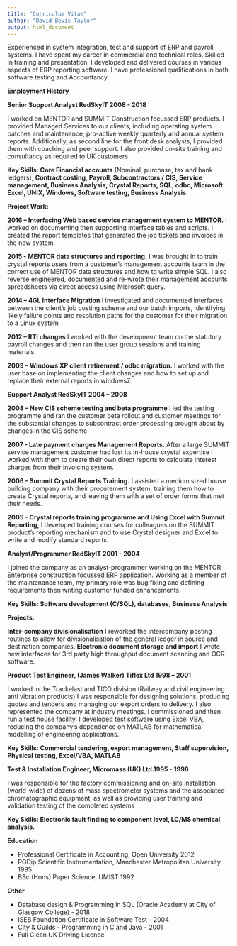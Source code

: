 ```yaml
---
title: "Curriculum Vitae"
author: "David Bevis Taylor"
output: html_document
---
```

Experienced in system integration, test and support of ERP and payroll systems. I have spent my career in commercial and technical roles. Skilled in training and presentation, I developed and delivered courses in various aspects of ERP reporting software. I have professional qualifications in both software testing and Accountancy.

**Employment History**

**Senior Support Analyst RedSkyIT 2008 - 2018**

I worked on MENTOR and SUMMIT Construction focussed ERP products. I provided Managed Services to our clients, including operating system patches and maintenance, pro-active weekly quarterly and annual system reports. Additionally, as second line for the front desk analysts, I provided them with coaching and peer support. I also provided on-site training and consultancy as required to UK customers

**Key Skills: Core Financial accounts** (Nominal, purchase, tax and bank ledgers), **Contract costing, Payroll, Subcontractors / CIS, Service management, Business Analysis, Crystal Reports, SQL, odbc, Microsoft Excel, UNIX, Windows, Software testing, Business Analysis.**

**Project Work:**

**2016 – Interfacing Web based service management system to MENTOR.** I worked on documenting then supporting interface tables and scripts. I created the report templates that generated the job tickets and invoices in the new system.

**2015 - MENTOR data structures and reporting.** I was brought in to train crystal reports users from a customer's management accounts team in the correct use of MENTOR data structures and how to write simple SQL. I also reverse engineered, documented and re-wrote their management accounts spreadsheets via direct access using Microsoft query.

**2014 – 4GL Interface Migration** I investigated and documented interfaces between the client's job costing scheme and our batch imports, identifying likely failure points and resolution paths for the customer for their migration to a Linux system

**2012 – RTI changes** I worked with the development team on the statutory payroll changes and then ran the user group sessions and training materials.

**2009 – Windows XP client retirement / odbc migration.** I worked with the user base on implementing the client changes and how to set up and replace their external reports in windows7.

**Support Analyst RedSkyIT 2004 – 2008**

**2008 – New CIS scheme testing and beta programme** I led the testing programme and ran the customer beta rollout and customer meetings for the substantial changes to subcontract order processing brought about by changes in the CIS scheme

**2007 - Late payment charges Management Reports.** After a large SUMMIT service management customer had lost its in-house crystal expertise I worked with them to create their own direct reports to calculate interest charges from their invoicing system.

**2006 - Summit Crystal Reports Training.** I assisted a medium sized house building company with their procurement system, training them how to create Crystal reports, and leaving them with a set of order forms that met their needs.

**2005 - Crystal reports training programme and Using Excel with Summit Reporting,** I developed training courses for colleagues on the SUMMIT product's reporting mechanism and to use Crystal designer and Excel to write and modify standard reports.

**Analyst/Programmer RedSkyIT 2001 - 2004**

I joined the company as an analyst-programmer working on the MENTOR Enterprise construction focussed ERP application. Working as a member of the maintenance team, my primary role was bug fixing and defining requirements then writing customer funded enhancements.

**Key Skills: Software development (C/SQL), databases, Business Analysis**

**Projects:**

**Inter-company divisionalisation** I reworked the intercompany posting routines to allow for divisionalisation of the general ledger in source and destination companies. **Electronic document storage and import** I wrote new interfaces for 3rd party high throughput document scanning and OCR software.

**Product Test Engineer, (James Walker) Tiflex Ltd 1998 – 2001**

I worked in the Trackelast and TICO division (Railway and civil engineering anti vibration products) I was responsible for designing solutions, producing quotes and tenders and managing our export orders to delivery. I also represented the company at industry meetings. I commissioned and then run a test house facility. I developed test software using Excel VBA, reducing the company's dependence on MATLAB for mathematical modelling of engineering applications.

**Key Skills: Commercial tendering, export management, Staff supervision, Physical testing, Excel/VBA, MATLAB**

**Test &amp; Installation Engineer, Micromass (UK) Ltd.1995 - 1998**

I was responsible for the factory commissioning and on-site installation (world-wide) of dozens of mass spectrometer systems and the associated chromatographic equipment, as well as providing user training and validation testing of the completed systems

**Key Skills: Electronic fault finding to component level, LC/MS chemical analysis.**

**Education**

- Professional Certificate in Accounting, Open University 2012
- PGDip Scientific Instrumentation, Manchester Metropolitan University 1995
- BSc (Hons) Paper Science, UMIST 1992

**Other**

- Database design &amp; Programming in SQL (Oracle Academy at City of Glasgow College) - 2018
- ISEB Foundation Certificate in Software Test - 2004
- City &amp; Guilds - Programming in C and Java - 2001
- Full Clean UK Driving Licence